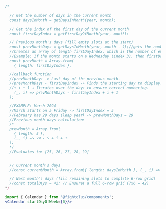 ```jsx
/*

  // Get the number of days in the current month
  const daysInMonth = getDaysInMonth(year, month);

  // Get the index of the first day of the current month
  const firstDayIndex = getFirstDayOfMonth(year, month);

  // Previous month's days (fill empty slots at the start)
  const prevMonthDays = getDaysInMonth(year, month - 1);//gets the number of days in the previous month.
  //Creates an array of length firstDayIndex, which is the number of empty slots before the first day of this month.
  //Example: If the month starts on a Wednesday (index 3), then firstDayIndex = 3, so we need 3 days from the previous month.
  const prevMonth = Array.from(
    { length: firstDayIndex },

  //callback function
  //prevMonthDays -> Last day of the previous month.
  //prevMonthDays - firstDayIndex -> Finds the starting day to display.
  //+ i + 1 → Iterates over the days to ensure correct numbering.
    (_, i) => prevMonthDays - firstDayIndex + i + 1
  );

  //EXAMPLE: March 2024
  //March starts on a Friday -> firstDayIndex = 5
  //February has 29 days (leap year) -> prevMonthDays = 29
  //Previous month days calculation:
  /*
  prevMonth = Array.from(
    { length: 5 }, 
    (_, i) => 29 - 5 + i + 1
  );
  */
  //Evaluates to: [25, 26, 27, 28, 29]

  
  // Current month's days
  //const currentMonth = Array.from({ length: daysInMonth }, (_, i) => i + 1);

  // Next month's days (fill remaining slots to complete 6-row grid)
  //const totalDays = 42; // Ensures a full 6-row grid (7x6 = 42)
*/

import { Calendar } from '@fightclub/components';
<Calendar startDayOfWeek={0}/>

```